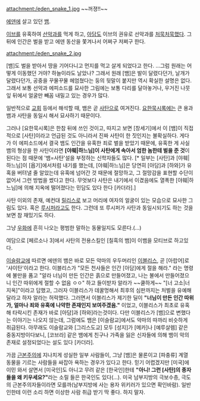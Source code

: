 attachment:/eden_snake_1.jpg
~~꺼졍!!~~

[[에덴]]에 살고 있던 [[뱀]].

[[이브]]를 유혹하여 [[선악과]]를 먹게 하고, [[아담]]도 이브의 권유로 선악과를 [[처묵처묵]]했다. 그 뒤에 인간은 벌을 받고 에덴 동산을 쫓겨나서 어쩌구 저쩌구 한다.


attachment:/eden_snake_2.jpg 

[뱀]도 벌을 받아서 땅을 기어다니고 먼지를 먹고 살게 되었다고 한다. …그럼 원래는 어떻게 이동했던 거야? 하늘이라도 날았나? 그래서 원래 [뱀]은 발이 달렸다던가, 날개가 달렸다던가, 공중을 꾸물꾸물 헤엄쳤다는 둥의 뒷말이 붙지만 역시 확실한 설명은 없다. 그래서 보통 선악과 에피소드를 묘사한 그림에는 보통 다리를 달아놓거나, 우거진 나뭇잎 뒤에서 얼굴만 빼꼼 내밀고 있는 경우가 많다.

일반적으로 [[교회]] 등에서 해석할 때, 뱀은 곧 [[사탄]]으로 여겨진다. [[요한묵시록]]에는 큰 용과 뱀과 사탄을 동일시 해서 묘사하기 때문이다.

그러나 [요한묵시록]은 한참 뒤에 쓰인 것이고, 따지고 보면 [창세기]에서 이 [뱀]이 직접적으로 [사탄]이라고 언급된 것도 아니라서 진짜 사탄이 한 짓인지는 불확실하다. 게다가 이 에피소드에서 결국 뱀도 인간을 유혹한 죄로 벌을 받았기 때문에, 유혹한 게 사실 뱀의 형상을 한 사탄이라면 '''[야훼|하느님]이 사탄에게 속아서 엄한 놈한테 벌을 준 것'''이 된다는 점 때문에 '뱀=사탄'설을 부정하는 신학자들도 많다. [* 일부는 [사탄]과 [야훼|하느님]이 [욥기]에서처럼 내기를 했는데, [야훼|하느님]은 당연히 [아담]과 [하와]가 유혹을 버텨낼 줄 알았는데 유혹에 넘어간 것 때문에 절망하고, 그 절망감을 표현할 수단이 없어서 그런 방법을 썼다고 한다. 무엇보다 사탄은 내기에서 이겼음에도 열폭한 [야훼|하느님]에 의해 지옥에 떨어졌다는 민담도 있다 한다 [카더라].]

사탄 이외의 존재, 예컨대 [[릴리스]]로 보고 머리에 여자의 얼굴이 있는 모습으로 묘사한 그림도 있다. 혹은 [[루시퍼]]라고도 한다. 그런데 또 루시퍼가 사탄과 동일시되기도 하는 것을 보면 참 재밌기도 하다.

그냥 [[우화]]에 흔히 나오는 평범한 말하는 동물일지도 모른다.(…)

여담으로 [페르소나 3]에서 사탄의 전용스킬인 [칠흑의 뱀]이 이뱀을 모티브로 하고있다.

[[이슬람교]]에 따르면 에덴의 뱀은 바로 모든 악마의 우두머리인 [[이블리스]], 곧 [아랍어]로 '샤이탄'이라고 한다. 이블리스가 "모든 천사들은 인간 [아담]에게 절을 해라." 라는 명령에 불만을 품고 "알라 너님이 만든 인간은 흙으로 만들어졌고, 나는 불에서 만들어졌으니 인간 따위에게 절할 수 없음 ㅇㅇ" 하고 들이받자 알라가 ~~쿨하게~~ "[너 고소|너 지옥]"이라고 답했고, 그러자 이블리스가 데꿀멍해서 최후의 심판까지는 처벌을 유예해 달라고 하자 알라는 허락했다. 그러면서 이블리스가 제기한 딜이 '''"너님이 만든 인간 따위가, 얼마나 죄와 유혹에 나약한 존재인지 보여주겠음."''' 이었고, 이블리스가 최초로 유혹해 타락시킨 존재가 바로 [아담]과 [하와]라는것이다. 다만 이블리스가 [뱀]으로 변했다는 이야기는 나오지 않는데, 그럼에도 뱀은 [이슬람교]에서도 악마의 따까리 비슷하게 취급된다. 아무래도 이슬람교와 [그리스도교] 모두 [성지]가 [메카]나 [예루살렘] 같은 중동지방이다보니, [코브라] 같은 뱀에게 친구나 가족을 잃은 신자들에 의해 뱀이 악의 존재로 설정되었다는 설도 있다 [카더라]. 

가끔 [[근본주의]]에 지나치게 성실한 일부 사람들이, 그냥 [뱀]은 물론이고 [파충류] 계열 동물을 기르는 사람들을 싸잡아 욕하는 경우가 있다고 한다. 믿기 어렵겠지만 [미국]에 이민 와서 살면서 [미국인]도 아니고 무려 같은 [한국인]한테 '''"아니! 그런 [사탄]의 종자들을 왜 키우세요?"'''라는 소릴 들은 한국인도 있다(…). 미국 남부지방의 극보수층, 극도의 근본주의자들이라면 모를까(남부지방에 사는 용자 위키러가 있으면 확인바람). 일반인한테 이런 소리 하면 이상한 사람 취급 받기 딱 좋다. 하지 말자.
